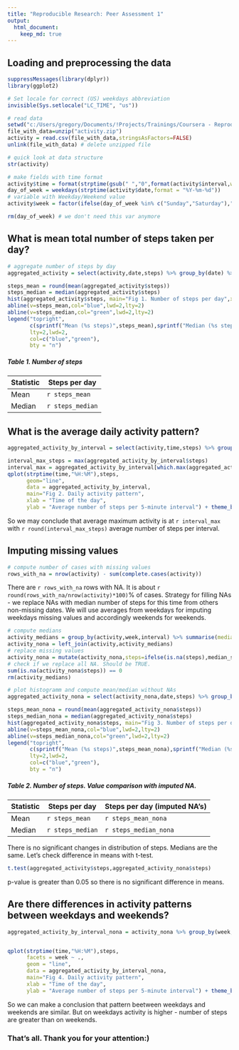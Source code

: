 ```yaml
---
title: "Reproducible Research: Peer Assessment 1"
output: 
  html_document:
    keep_md: true
---
```



## Loading and preprocessing the data
```r
suppressMessages(library(dplyr))
library(ggplot2)

# Set locale for correct (US) weekdays abbreviation
invisible(Sys.setlocale("LC_TIME", "us"))

# read data
setwd("c:/Users/gregory/Documents/!Projects/Trainings/Coursera - Reproducible Research/RepData - PA1/")
file_with_data=unzip("activity.zip") 
activity = read.csv(file_with_data,stringsAsFactors=FALSE)
unlink(file_with_data) # delete unzipped file

# quick look at data structure
str(activity)

# make fields with time format
activity$time = format(strptime(gsub(" ","0",format(activity$interval,width=4)),"%H%M"),"%H:%M")
day_of_week = weekdays(strptime(activity$date,format = "%Y-%m-%d"))
# variable with Weekday/Weekend value
activity$week = factor(ifelse(day_of_week %in% c("Sunday","Saturday"),"Weekend","Weekday"))

rm(day_of_week) # we don't need this var anymore
```
## What is mean total number of steps taken per day?
```r

# aggregate number of steps by day
aggregated_activity = select(activity,date,steps) %>% group_by(date) %>% summarize(steps=sum(steps,na.rm = TRUE))

steps_mean = round(mean(aggregated_activity$steps))
steps_median = median(aggregated_activity$steps)
hist(aggregated_activity$steps, main="Fig 1. Number of steps per day",xlab="")
abline(v=steps_mean,col="blue",lwd=2,lty=2)
abline(v=steps_median,col="green",lwd=2,lty=2)
legend("topright",
       c(sprintf("Mean (%s steps)",steps_mean),sprintf("Median (%s steps)",steps_median)),
       lty=2,lwd=2,
       col=c("blue","green"),
       bty = "n")

```

##### Table 1. Number of steps

Statistic   | Steps per day
-------|-------------
Mean   | `r steps_mean`
Median | `r steps_median`

## What is the average daily activity pattern?
```r
aggregated_activity_by_interval = select(activity,time,steps) %>% group_by(time) %>% summarize(steps=mean(steps,na.rm = TRUE))

interval_max_steps = max(aggregated_activity_by_interval$steps)
interval_max = aggregated_activity_by_interval[which.max(aggregated_activity_by_interval$steps),"time"]
qplot(strptime(time,"%H:%M"),steps,
      geom="line",
      data = aggregated_activity_by_interval,
      main="Fig 2. Daily activity pattern",
      xlab = "Time of the day",
      ylab = "Average number of steps per 5-minute interval") + theme_bw()

```

So we may conclude that average maximum activity is at `r interval_max` with `r round(interval_max_steps)` average number of steps per interval.


## Imputing missing values
```r
# compute number of cases with missing values
rows_with_na = nrow(activity) - sum(complete.cases(activity))

```

There are `r rows_with_na` rows with NA. It is about `r round(rows_with_na/nrow(activity)*100)`% of cases. Strategy for filling NAs - we replace NAs with median number of steps for this time from others non-missing dates. We will use averages from weekdays for imputing weekdays missing values and accordingly weekends for weekends.

```r
# compute medians
activity_medians = group_by(activity,week,interval) %>% summarise(median_steps=median(steps,na.rm=TRUE))
activity_nona = left_join(activity,activity_medians) 
# replace missing values
activity_nona = mutate(activity_nona,steps=ifelse(is.na(steps),median_steps,steps))
# check if we replace all NA. Should be TRUE.
sum(is.na(activity_nona$steps)) == 0
rm(activity_medians)

# plot histogramm and compute mean/median without NAs
aggregated_activity_nona = select(activity_nona,date,steps) %>% group_by(date) %>% summarize(steps=sum(steps,na.rm = TRUE))

steps_mean_nona = round(mean(aggregated_activity_nona$steps))
steps_median_nona = median(aggregated_activity_nona$steps)
hist(aggregated_activity_nona$steps, main="Fig 3. Number of steps per day (imputed NAs)",xlab="")
abline(v=steps_mean_nona,col="blue",lwd=2,lty=2)
abline(v=steps_median_nona,col="green",lwd=2,lty=2)
legend("topright",
       c(sprintf("Mean (%s steps)",steps_mean_nona),sprintf("Median (%s steps)",steps_median_nona)),
       lty=2,lwd=2,
       col=c("blue","green"),
       bty = "n")

```

##### Table 2. Number of steps. Value comparison with imputed NA.

Statistic   | Steps per day | Steps per day (imputed NA's)
-------|--------------------|------------------------------
Mean   | `r steps_mean`     | `r steps_mean_nona`
Median | `r steps_median`   | `r steps_median_nona`

There is no significant changes in distribution of steps. Medians are the same. Let's check difference in means with t-test.

```r
t.test(aggregated_activity$steps,aggregated_activity_nona$steps)

```
p-value is greater than 0.05 so there is no significant difference in means.

## Are there differences in activity patterns between weekdays and weekends?
```r
aggregated_activity_by_interval_nona = activity_nona %>% group_by(week,time) %>% summarize(steps=mean(steps,na.rm = TRUE))


qplot(strptime(time,"%H:%M"),steps,
      facets = week ~ .,
      geom = "line",
      data = aggregated_activity_by_interval_nona,
      main="Fig 4. Daily activity pattern",
      xlab = "Time of the day",
      ylab = "Average number of steps per 5-minute interval") + theme_bw()

```

So we can make a conclusion that pattern beetween weekdays and weekends are similar. But on weekdays activity is higher - number of steps are greater than on weekends.

### That's all. Thank you for your attention:)

